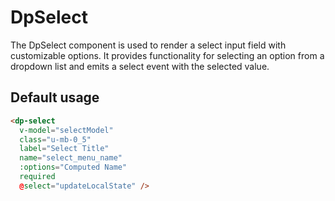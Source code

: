 
<Meta
  title="Components/Select"
  component={DpSelect} />

# DpSelect

The DpSelect component is used to render a select input field with customizable options. It provides functionality for selecting an option from a dropdown list and emits a select event with the selected value.

## Default usage

```html
<dp-select
  v-model="selectModel"
  class="u-mb-0_5"
  label="Select Title"
  name="select_menu_name"
  :options="Computed Name"
  required
  @select="updateLocalState" />
```
